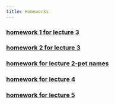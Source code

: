 ```yaml
---
title: Homeworks
---
```


### [homework 1 for lecture 3](homework 1 for lecture 3.html)
### [homework 2 for lecture 3](homework 1 for lecture 3.html)
### [homework for lecture 2-pet names](homework for lecture 2-pet names.html)
### [homework for lecture 4](homework for lecture 4.html)
### [homework for lecture 5](homework for lecture 5.html)

